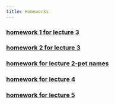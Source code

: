 ```yaml
---
title: Homeworks
---
```


### [homework 1 for lecture 3](homework 1 for lecture 3.html)
### [homework 2 for lecture 3](homework 1 for lecture 3.html)
### [homework for lecture 2-pet names](homework for lecture 2-pet names.html)
### [homework for lecture 4](homework for lecture 4.html)
### [homework for lecture 5](homework for lecture 5.html)

